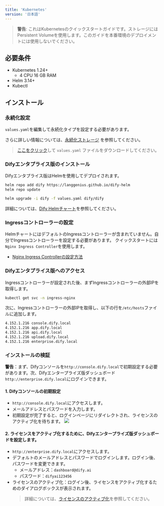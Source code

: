 ```yaml
---
title: 'Kubernetes'
version: '日本語'
---
```


> **警告**: これはKubernetesのクイックスタートガイドです。ストレージにはPersistent Volumeを使用します。このガイドを本番環境のデプロイメントには使用しないでください。

## 必要条件
- Kubernetes 1.24+
  - 4 CPU 16 GB RAM
- Helm 3.14+
- Kubectl

## インストール

### 永続化設定

`values.yaml`を編集して永続化タイプを設定する必要があります。

さらに詳しい情報については、[永続化ストレージ](/deployment/advanced-configuration/persistent-storage) を参照してください。

> <a href="https://assets-docs.dify.ai/2024/12/bcc57aedb6d9a419fb24403e62388416.yaml" download="values.yaml">ここをクリック</a>して `values.yaml` ファイルをダウンロードしてください。

### Difyエンタプライス版のインストール
Difyエンタプライス版はHelmを使用してデプロイされます。

```bash
helm repo add dify https://langgenius.github.io/dify-helm
helm repo update

helm upgrade -i dify -f values.yaml dify/dify
```

詳細については、[Dify Helmチャート](/deployment/prerequisites/dify-helm-chart)を参照してください。

### Ingressコントローラーの設定
HelmチャートにはデフォルトのIngressコントローラーが含まれていません。自分でIngressコントローラーを設定する必要があります。
クイックスタートには`Nginx Ingress Controller`を使用します。
- [Nginx Ingress Controllerの設定方法](/deployment/advanced-configuration/ingress-nginx-controller)

### Difyエンタプライス版へのアクセス
Ingressコントローラーが設定された後、まずIngressコントローラーの外部IPを取得します。
```bash
kubectl get svc -n ingress-nginx
```

次に、Ingressコントローラーの外部IPを取得し、以下の行を`/etc/hosts`ファイルに追加します。
```bash
4.152.1.216 console.dify.local
4.152.1.216 app.dify.local
4.152.1.216 api.dify.local
4.152.1.216 upload.dify.local
4.152.1.216 enterprise.dify.local
```

### インストールの検証
**警告**：まず、Difyコンソールを`http://console.dify.local`で初期設定する必要があります。次、Difyエンタープライズ版ダッシュボード`http://enterprise.dify.local`にログインできます。

#### 1. Difyコンソールの初期設定
- `http://console.dify.local`にアクセスします。
- メールアドレスとパスワードを入力します。
- 初期設定が完了すると、ログインページにリダイレクトされ、ライセンスのアクティブ化を待ちます。
![](/images/license-inactive.png)

#### 2. ライセンスをアクティブ化するために、Difyエンタープライズ版ダッシュボードを設定します。
- `http://enterprise.dify.local`にアクセスします。
- デフォルトのメールアドレスとパスワードでログインします。ログイン後、パスワードを変更できます。
    - メールアドレス：`dashboard@dify.ai`
    - パスワード：`difyai123456`
- ライセンスのアクティブ化：ログイン後、ライセンスをアクティブ化するためのダイアログボックスが表示されます。
  > 詳細については、[ライセンスのアクティブ化](/ja-jp/deployment/license-activation)を参照してください。

